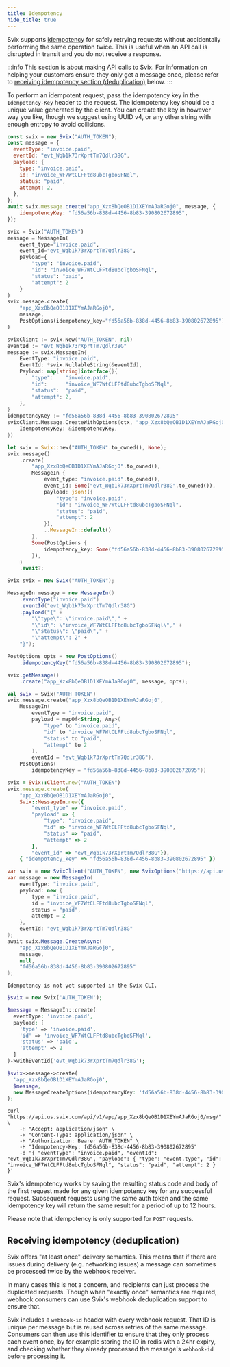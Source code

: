 ```yaml
---
title: Idempotency
hide_title: true
---
```



<HeaderWithCopyButton title="Idempotency" sourceMarkdown={RAW} />

Svix supports [idempotency](https://en.wikipedia.org/wiki/Idempotence) for safely retrying requests without accidentally performing the same operation twice. This is useful when an API call is disrupted in transit and you do not receive a response.

:::info
This section is about making API calls to Svix. For information on helping your customers ensure they only get a message once, please refer to [receiving idempotency section (deduplication)](#receiving-idempotency-deduplication) below.
:::

To perform an idempotent request, pass the idempotency key in the `Idempotency-Key` header to the request. The idempotency key should be a unique value generated by the client. You can create the key in however way you like, though we suggest using UUID v4, or any other string with enough entropy to avoid collisions.

<CodeTabs>
<TabItem value="js">

```js
const svix = new Svix("AUTH_TOKEN");
const message = {
  eventType: "invoice.paid",
  eventId: "evt_Wqb1k73rXprtTm7Qdlr38G",
  payload: {
    type: "invoice.paid",
    id: "invoice_WF7WtCLFFtd8ubcTgboSFNql",
    status: "paid",
    attempt: 2,
  },
};
await svix.message.create("app_Xzx8bQeOB1D1XEYmAJaRGoj0", message, {
    idempotencyKey: "fd56a56b-838d-4456-8b83-390802672895",
});
```

</TabItem>
<TabItem value="py">

```python
svix = Svix("AUTH_TOKEN")
message = MessageIn(
    event_type="invoice.paid",
    event_id="evt_Wqb1k73rXprtTm7Qdlr38G",
    payload={
        "type": "invoice.paid",
        "id": "invoice_WF7WtCLFFtd8ubcTgboSFNql",
        "status": "paid",
        "attempt": 2
    }
)
svix.message.create(
    "app_Xzx8bQeOB1D1XEYmAJaRGoj0",
    message,
    PostOptions(idempotency_key="fd56a56b-838d-4456-8b83-390802672895")
)
```

</TabItem>
<TabItem value="go">

```go
svixClient := svix.New("AUTH_TOKEN", nil)
eventId := "evt_Wqb1k73rXprtTm7Qdlr38G"
message := svix.MessageIn{
    EventType: "invoice.paid",
    EventId: *svix.NullableString(&eventId),
    Payload: map[string]interface{}{
        "type":    "invoice.paid",
        "id":      "invoice_WF7WtCLFFtd8ubcTgboSFNql",
        "status":  "paid",
        "attempt": 2,
    },
}
idempotencyKey := "fd56a56b-838d-4456-8b83-390802672895"
svixClient.Message.CreateWithOptions(ctx, "app_Xzx8bQeOB1D1XEYmAJaRGoj0", &message, &svix.PostOptions{
    IdempotencyKey: &idempotencyKey,
})
```

</TabItem>
<TabItem value="rust">

```rust
let svix = Svix::new("AUTH_TOKEN".to_owned(), None);
svix.message()
    .create(
        "app_Xzx8bQeOB1D1XEYmAJaRGoj0".to_owned(),
        MessageIn {
            event_type: "invoice.paid".to_owned(),
            event_id: Some("evt_Wqb1k73rXprtTm7Qdlr38G".to_owned()),
            payload: json!({
                "type": "invoice.paid",
                "id": "invoice_WF7WtCLFFtd8ubcTgboSFNql",
                "status": "paid",
                "attempt": 2
            }),
            ..MessageIn::default()
        },
        Some(PostOptions {
            idempotency_key: Some("fd56a56b-838d-4456-8b83-390802672895".to_owned()),
        }),
    )
    .await?;
```

</TabItem>
<TabItem value="java">

```java
Svix svix = new Svix("AUTH_TOKEN");

MessageIn message = new MessageIn()
    .eventType("invoice.paid")
    .eventId("evt_Wqb1k73rXprtTm7Qdlr38G")
    .payload("{" +
        "\"type\": \"invoice.paid\"," +
        "\"id\": \"invoice_WF7WtCLFFtd8ubcTgboSFNql\"," +
        "\"status\": \"paid\"," +
        "\"attempt\": 2" +
    "}");

PostOptions opts = new PostOptions()
    .idempotencyKey("fd56a56b-838d-4456-8b83-390802672895");

svix.getMessage()
    .create("app_Xzx8bQeOB1D1XEYmAJaRGoj0", message, opts);
```

</TabItem>
<TabItem value="kotlin">

```kotlin
val svix = Svix("AUTH_TOKEN")
svix.message.create("app_Xzx8bQeOB1D1XEYmAJaRGoj0",
    MessageIn(
        eventType = "invoice.paid",
        payload = mapOf<String, Any>(
            "type" to "invoice.paid",
            "id" to "invoice_WF7WtCLFFtd8ubcTgboSFNql",
            "status" to "paid",
            "attempt" to 2
        ),
        eventId = "evt_Wqb1k73rXprtTm7Qdlr38G"),
    PostOptions(
        idempotencyKey = "fd56a56b-838d-4456-8b83-390802672895"))
```

</TabItem>
<TabItem value="ruby">

```ruby
svix = Svix::Client.new("AUTH_TOKEN")
svix.message.create(
    "app_Xzx8bQeOB1D1XEYmAJaRGoj0",
    Svix::MessageIn.new({
        "event_type" => "invoice.paid",
        "payload" => {
            "type": "invoice.paid",
            "id" => "invoice_WF7WtCLFFtd8ubcTgboSFNql",
            "status" => "paid",
            "attempt" => 2
        },
        "event_id" => "evt_Wqb1k73rXprtTm7Qdlr38G"}),
    { "idempotency_key" => "fd56a56b-838d-4456-8b83-390802672895" })
```

</TabItem>
<TabItem value="csharp">

```csharp
var svix = new SvixClient("AUTH_TOKEN", new SvixOptions("https://api.us.svix.com"));
var message = new MessageIn(
    eventType: "invoice.paid",
    payload: new {
        type = "invoice.paid",
        id = "invoice_WF7WtCLFFtd8ubcTgboSFNql",
        status = "paid",
        attempt = 2
    },
    eventId: "evt_Wqb1k73rXprtTm7Qdlr38G"
);
await svix.Message.CreateAsync(
    "app_Xzx8bQeOB1D1XEYmAJaRGoj0",
    message,
    null,
    "fd56a56b-838d-4456-8b83-390802672895"
);
```

</TabItem>
<TabItem value="cli">

```
Idempotency is not yet supported in the Svix CLI.
```

</TabItem>
<TabItem value="php">

```php
$svix = new Svix('AUTH_TOKEN');

$message = MessageIn::create(
  eventType: 'invoice.paid',
  payload: [
    'type' => 'invoice.paid',
    'id' => 'invoice_WF7WtCLFFtd8ubcTgboSFNql',
    'status' => 'paid',
    'attempt' => 2
  ]
)->withEventId('evt_Wqb1k73rXprtTm7Qdlr38G');

$svix->message->create(
  'app_Xzx8bQeOB1D1XEYmAJaRGoj0',
  $message,
  new MessageCreateOptions(idempotencyKey: 'fd56a56b-838d-4456-8b83-390802672895')
);
```

</TabItem>
<TabItem value="curl">

```shell
curl "https://api.us.svix.com/api/v1/app/app_Xzx8bQeOB1D1XEYmAJaRGoj0/msg/" \
    -H "Accept: application/json" \
    -H "Content-Type: application/json" \
    -H "Authorization: Bearer AUTH_TOKEN" \
    -H "Idempotency-Key: fd56a56b-838d-4456-8b83-390802672895"
    -d '{ "eventType": "invoice.paid", "eventId": "evt_Wqb1k73rXprtTm7Qdlr38G", "payload": { "type": "event.type", "id": "invoice_WF7WtCLFFtd8ubcTgboSFNql", "status": "paid", "attempt": 2 } }'
```

</TabItem>
</CodeTabs>

Svix's idempotency works by saving the resulting status code and body of the first request made for any given idempotency key for any successful request. Subsequent requests using the same auth token and the same idempotency key will return the same result for a period of up to 12 hours.

Please note that idempotency is only supported for `POST` requests.


## Receiving idempotency (deduplication)

Svix offers "at least once" delivery semantics. This means that if there are issues during delivery (e.g. networking issues) a message can sometimes be processed twice by the webhook receiver.

In many cases this is not a concern, and recipients can just process the duplicated requests. Though when "exactly once" semantics are required, webhook consumers can use Svix's webhook deduplication support to ensure that.

Svix includes a `webhook-id` header with every webhook request. That ID is unique per message but is reused across retries of the same message. Consumers can then use this identifier to ensure that they only process each event once, by for example storing the ID in redis with a 24hr expiry, and checking whether they already processed the message's `webhook-id` before processing it.
